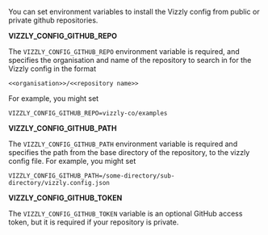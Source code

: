 You can set environment variables to install the Vizzly config from public or private github repositories.

**VIZZLY_CONFIG_GITHUB_REPO**

The `VIZZLY_CONFIG_GITHUB_REPO` environment variable is required, and specifies the organisation and name of the repository to search
in for the Vizzly config in the format

```
<<organisation>>/<<repository name>>
```

For example, you might set

```
VIZZLY_CONFIG_GITHUB_REPO=vizzly-co/examples
```

**VIZZLY_CONFIG_GITHUB_PATH**

The `VIZZLY_CONFIG_GITHUB_PATH` environment variable is required and specifies the path from the base directory of the repository, to the vizzly config file.
For example, you might set

```
VIZZLY_CONFIG_GITHUB_PATH=/some-directory/sub-directory/vizzly.config.json
```

**VIZZLY_CONFIG_GITHUB_TOKEN**

The `VIZZLY_CONFIG_GITHUB_TOKEN` variable is an optional GitHub access token, but it is required if your repository is private.
